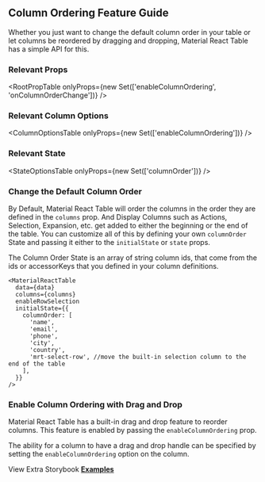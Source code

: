 
<Head>
  <title>Column Ordering Feature Guide - Material React Table Docs</title>
  <meta
    name="description"
    content="How to use and customize the column ordering and drag and drop features of Material React Table"
  />
</Head>

## Column Ordering Feature Guide

Whether you just want to change the default column order in your table or let columns be reordered by dragging and dropping, Material React Table has a simple API for this.

### Relevant Props

<RootPropTable
  onlyProps={new Set(['enableColumnOrdering', 'onColumnOrderChange'])}
/>

### Relevant Column Options

<ColumnOptionsTable onlyProps={new Set(['enableColumnOrdering'])} />

### Relevant State

<StateOptionsTable onlyProps={new Set(['columnOrder'])} />

### Change the Default Column Order

By Default, Material React Table will order the columns in the order they are defined in the `columns` prop. And Display Columns such as Actions, Selection, Expansion, etc. get added to either the beginning or the end of the table. You can customize all of this by defining your own `columnOrder` State and passing it either to the `initialState` or `state` props.

The Column Order State is an array of string column ids, that come from the ids or accessorKeys that you defined in your column definitions.

```tsx
<MaterialReactTable
  data={data}
  columns={columns}
  enableRowSelection
  initialState={{
    columnOrder: [
      'name',
      'email',
      'phone',
      'city',
      'country',
      'mrt-select-row', //move the built-in selection column to the end of the table
    ],
  }}
/>
```

### Enable Column Ordering with Drag and Drop

Material React Table has a built-in drag and drop feature to reorder columns. This feature is enabled by passing the `enableColumnOrdering` prop.

The ability for a column to have a drag and drop handle can be specified by setting the `enableColumnOrdering` option on the column.

<Example />

View Extra Storybook **[Examples](https://www.material-react-table.dev/?path=/story/features-column-ordering-examples)**
